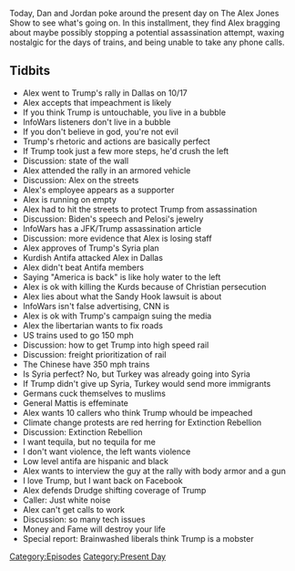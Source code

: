 {{Episode
    | title           = October 18, 2019
    | caption         = [https://knowledgefight.libsyn.com/knowledge-fight-october-18-2019 Listen to this episode on Libsyn]
    | episodeNumber   = 358
    | length          = 01:34:51
    | airDate         = October 21, 2019
    | coverageDate    = October 18, 2019
    | episodeType     = [[:Category:Present Day|Present Day]]
    | previousEpisode = [[357: October 16, 2019]]
    | nextEpisode     = [[359: It's All Legs]]
}}

{{Stub}}

Today, Dan and Jordan poke around the present day on The Alex Jones Show to see what's going on. In this installment, they find Alex bragging about maybe possibly stopping a potential assassination attempt, waxing nostalgic for the days of trains, and being unable to take any phone calls.

==Tidbits==

*Alex went to Trump's rally in Dallas on 10/17
*Alex accepts that impeachment is likely
*If you think Trump is untouchable, you live in a bubble
*InfoWars listeners don't live in a bubble
*If you don't believe in god, you're not evil
*Trump's rhetoric and actions are basically perfect
*If Trump took just a few more steps, he'd crush the left
*Discussion: state of the wall
*Alex attended the rally in an armored vehicle
*Discussion: Alex on the streets
*Alex's employee appears as a supporter
*Alex is running on empty
*Alex had to hit the streets to protect Trump from assassination
*Discussion: Biden's speech and Pelosi's jewelry
*InfoWars has a JFK/Trump assassination article
*Discussion: more evidence that Alex is losing staff
*Alex approves of Trump's Syria plan
*Kurdish Antifa attacked Alex in Dallas
*Alex didn't beat Antifa members
*Saying "America is back" is like holy water to the left
*Alex is ok with killing the Kurds because of Christian persecution
*Alex lies about what the Sandy Hook lawsuit is about
*InfoWars isn't false advertising, CNN is
*Alex is ok with Trump's campaign suing the media
*Alex the libertarian wants to fix roads
*US trains used to go 150 mph
*Discussion: how to get Trump into high speed rail
*Discussion: freight prioritization of rail
*The Chinese have 350 mph trains
*Is Syria perfect? No, but Turkey was already going into Syria
*If Trump didn't give up Syria, Turkey would send more immigrants
*Germans cuck themselves to muslims
*General Mattis is effeminate
*Alex wants 10 callers who think Trump whould be impeached
*Climate change protests are red herring for Extinction Rebellion
*Discussion: Extinction Rebellion
*I want tequila, but no tequila for me
*I don't want violence, the left wants violence
*Low level antifa are hispanic and black
*Alex wants to interview the guy at the rally with body armor and a gun
*I love Trump, but I want back on Facebook
*Alex defends Drudge shifting coverage of Trump
*Caller: Just white noise
*Alex can't get calls to work
*Discussion: so many tech issues
*Money and Fame will destroy your life
*Special report: Brainwashed liberals think Trump is a mobster

[[Category:Episodes]]
[[Category:Present Day]]

